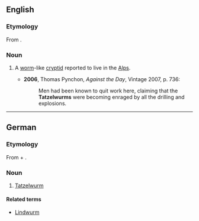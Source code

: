 ==English==
{{wikipedia}}

===Etymology===
From {{etyl|de}} {{term|Tatzelwurm|lang=de}}.

===Noun===
{{en-noun}}

# {{cryptozoology}} A [[worm]]-like [[cryptid]] reported to live in the [[Alps]].
#* '''2006''', Thomas Pynchon, ''Against the Day'', Vintage 2007, p. 736:
#*: Men had been known to quit work here, claiming that the '''Tatzelwurms''' were becoming enraged by all the drilling and explosions.

----

==German==
{{wikipedia|lang=de}}

===Etymology===
From {{term|Tatze||paw, claw|lang=de}} + {{term|Wurm||worm|lang=de}}.

===Noun===
{{infl|de|noun|g=m}}

# {{cryptozoology|lang=de}} [[#English|Tatzelwurm]]

====Related terms====
* [[Lindwurm]] {{m}}